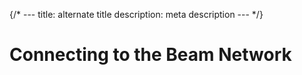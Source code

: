 {/* ---
title: alternate title
description: meta description
--- */}

# Connecting to the Beam Network
